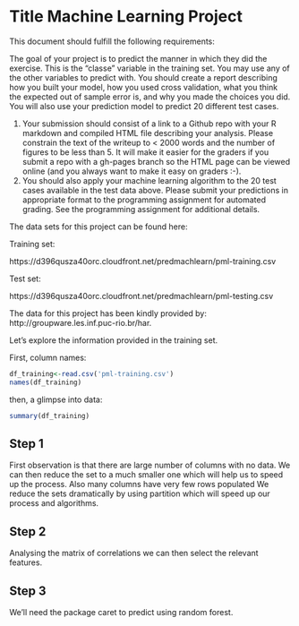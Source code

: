 Title Machine Learning Project
========================================================

This document should fulfill the following requirements:

The goal of your project is to predict the manner in which they did the exercise. This is the "classe" variable in the training set. You may use any of the other variables to predict with. You should create a report describing how you built your model, how you used cross validation, what you think the expected out of sample error is, and why you made the choices you did. You will also use your prediction model to predict 20 different test cases. 

1. Your submission should consist of a link to a Github repo with your R markdown and compiled HTML file describing your analysis. Please constrain the text of the writeup to < 2000 words and the number of figures to be less than 5. It will make it easier for the graders if you submit a repo with a gh-pages branch so the HTML page can be viewed online (and you always want to make it easy on graders :-).
2. You should also apply your machine learning algorithm to the 20 test cases available in the test data above. Please submit your predictions in appropriate format to the programming assignment for automated grading. See the programming assignment for additional details.

The data sets for this project can be found here:

Training set:

https://d396qusza40orc.cloudfront.net/predmachlearn/pml-training.csv

Test set:

https://d396qusza40orc.cloudfront.net/predmachlearn/pml-testing.csv

The data for this project has been kindly provided by: 
http://groupware.les.inf.puc-rio.br/har. 


Let's explore the information provided in the training set.

First, column names:


```r
df_training<-read.csv('pml-training.csv')
names(df_training)
```

then, a glimpse into data:

```r
summary(df_training)
```


## Step 1
First observation is that there are large number of columns with no data.
We can then reduce the set to a much smaller one which will help us to speed up the process. Also many columns have very few rows populated
We reduce the sets dramatically by using partition which will speed up our process and algorithms.

## Step 2
Analysing the matrix of correlations we can then select the relevant features.

## Step 3
We'll need the package caret to predict using random forest.








